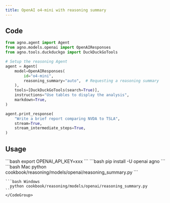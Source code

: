 ```yaml
---
title: OpenAI o4-mini with reasoning summary
---
```


## Code

```python cookbook/reasoning/models/openai/reasoning_summary.py
from agno.agent import Agent
from agno.models.openai import OpenAIResponses
from agno.tools.duckduckgo import DuckDuckGoTools

# Setup the reasoning Agent
agent = Agent(
    model=OpenAIResponses(
        id="o4-mini",
        reasoning_summary="auto",  # Requesting a reasoning summary
    ),
    tools=[DuckDuckGoTools(search=True)],
    instructions="Use tables to display the analysis",
    markdown=True,
)

agent.print_response(
    "Write a brief report comparing NVDA to TSLA",
    stream=True,
    stream_intermediate_steps=True,
)
```

## Usage

<Steps>
  <Snippet file="create-venv-step.mdx" />

  <Step title="Set your API key">
    ```bash
    export OPENAI_API_KEY=xxx
    ```
  </Step>

  <Step title="Install libraries">
    ```bash
    pip install -U openai agno
    ```
  </Step>

  <Step title="Run Agent">
    <CodeGroup>
    ```bash Mac
      python cookbook/reasoning/models/openai/reasoning_summary.py
    ```

    ```bash Windows
      python cookbook/reasoning/models/openai/reasoning_summary.py
    ```
    </CodeGroup>
  </Step>
</Steps>